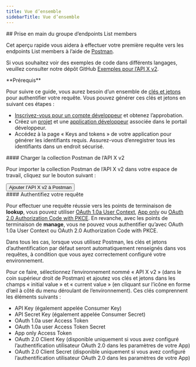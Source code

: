 ```yaml
---
title: Vue d’ensemble
sidebarTitle: Vue d’ensemble
---
```



<div id="getting-started-with-the-list-members-endpoint-group">
  ## Prise en main du groupe d’endpoints List members
</div>

Cet aperçu rapide vous aidera à effectuer votre première requête vers les endpoints List members à l’aide de [Postman](/fr/tutorials/postman-getting-started).

Si vous souhaitez voir des exemples de code dans différents langages, veuillez consulter notre dépôt GitHub [Exemples pour l’API X v2](https://github.com/xdevplatform/Twitter-API-v2-sample-code).

<Note>
  **Prérequis**

  Pour suivre ce guide, vous aurez besoin d’un ensemble de [clés et jetons](/fr/resources/fundamentals/authentication) pour authentifier votre requête. Vous pouvez générer ces clés et jetons en suivant ces étapes :

  - [Inscrivez-vous pour un compte développeur](https://developer.x.com/en/apply-for-access) et obtenez l’approbation.
  - Créez un [projet](/fr/resources/fundamentals/projects) et une [application développeur](/fr/resources/fundamentals/developer-apps) associée dans le portail développeur.
  - Accédez à la page « Keys and tokens » de votre application pour générer les identifiants requis. Assurez-vous d’enregistrer tous les identifiants dans un endroit sécurisé.
</Note>

<div id="load-the-x-api-v2-postman-collection">
  #### Charger la collection Postman de l’API X v2
</div>

Pour importer la collection Postman de l’API X v2 dans votre espace de travail, cliquez sur le bouton suivant :

<Button href="https://app.getpostman.com/run-collection/9956214-784efcda-ed4c-4491-a4c0-a26470a67400">
  Ajouter l’API X v2 à Postman
</Button>

<div id="authenticate-your-request">
  #### Authentifiez votre requête
</div>

Pour effectuer une requête réussie vers les points de terminaison de **lookup**, vous pouvez utiliser [OAuth 1.0a User Context](/fr/resources/fundamentals/authentication#oauth-1-0a-2), [App only](/fr/resources/fundamentals/authentication#bearer-token-also-known-as-app-only) ou [OAuth 2.0 Authorization Code with PKCE](fr/resources/fundamentals/authentication#oauth-2-0-authorization-code-flow-with-pkce-2). En revanche, avec les points de terminaison de **manage**, vous ne pouvez vous authentifier qu’avec OAuth 1.0a User Context ou OAuth 2.0 Authorization Code with PKCE.

Dans tous les cas, lorsque vous utilisez Postman, les clés et jetons d’authentification par défaut seront automatiquement renseignés dans vos requêtes, à condition que vous ayez correctement configuré votre environnement.

Pour ce faire, sélectionnez l’environnement nommé « API X v2 » (dans le coin supérieur droit de Postman) et ajoutez vos clés et jetons dans les champs « initial value » et « current value » (en cliquant sur l’icône en forme d’œil à côté du menu déroulant de l’environnement). Ces clés comprennent les éléments suivants :

- API Key (également appelée Consumer Key)
- API Secret Key (également appelée Consumer Secret)
- OAuth 1.0a user Access Token
- OAuth 1.0a user Access Token Secret
- App only Access Token
- OAuth 2.0 Client Key (disponible uniquement si vous avez configuré l’authentification utilisateur OAuth 2.0 dans les paramètres de votre App)
- OAuth 2.0 Client Secret (disponible uniquement si vous avez configuré l’authentification utilisateur OAuth 2.0 dans les paramètres de votre App)
